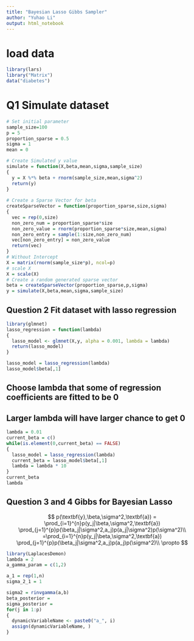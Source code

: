 ```yaml
---
title: "Bayesian Lasso Gibbs Sampler"
author: "Yuhao Li"
output: html_notebook
---
```




# load data


```r
library(lars)
library("Matrix")
data("diabetes")
```

# Q1 Simulate dataset
```r
# Set initial parameter
sample_size=100
p = 5
proportion_sparse = 0.5
sigma = 1
mean = 0

# Create Simulated y value
simulate = function(X,beta,mean,sigma,sample_size) 
{
  y = X %*% beta + rnorm(sample_size,mean,sigma^2)
  return(y)
}
  
# Create a Sparse Vector for beta
createSparseVector = function(proportion_sparse,size,sigma)
{
  vec = rep(0,size)
  non_zero_num = proportion_sparse*size
  non_zero_value = rnorm(proportion_sparse*size,mean,sigma)
  non_zero_entry = sample(1:size,non_zero_num)
  vec[non_zero_entry] = non_zero_value
  return(vec)
}
# Without Intercept
X = matrix(rnorm(sample_size*p), ncol=p)
# scale X
X = scale(X)
# Create a random generated sparse vector
beta = createSparseVector(proportion_sparse,p,sigma)
y = simulate(X,beta,mean,sigma,sample_size)

```



## Question 2 Fit dataset with lasso regression
```r
library(glmnet)
lasso_regression = function(lambda)
{
  lasso_model <- glmnet(X,y, alpha = 0.001, lambda = lambda)
  return(lasso_model)
}

lasso_model = lasso_regression(lambda)
lasso_model$beta[,1]
```


## Choose lambda that some of regression coefficients are fitted to be 0
## Larger lambda will have larger chance to get 0
```r
lambda = 0.01
current_beta = c()
while(is.element(0,current_beta) == FALSE)
{
  lasso_model = lasso_regression(lambda)
  current_beta = lasso_model$beta[,1]
  lambda = lambda * 10
}
current_beta
lambda

```


## Question 3 and 4 Gibbs for Bayesian Lasso

$$
p(\textbf{y},\beta,\sigma^2,\textbf{a}) = \prod_{i=1}^{n}p(y_j|\beta,\sigma^2,\textbf{a}) \prod_{j=1}^{p}p(\beta_j|\sigma^2,a_j)p(a_j|\sigma^2)p(\sigma^2)\\
=\prod_{i=1}^{n}p(y_j|\beta,\sigma^2,\textbf{a}) \prod_{j=1}^{p}p(\beta_j|\sigma^2,a_j)p(a_j)p(\sigma^2)\\
\propto
$$



```r
library(LaplacesDemon)
lambda = 2
a_gamma_param = c(1,2)

a_1 = rep(1,n)
sigma_2_1 = 1

sigma2 = rinvgamma(a,b)
beta_posterior = 
sigma_posterior = 
for(j in 1:p)
{
  dynamicVariableName <- paste0("a_", i)
  assign(dynamicVariableName, )
}

```



